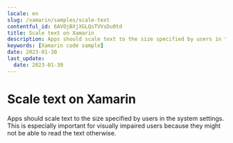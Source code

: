 ```yaml
---
locale: en
slug: /xamarin/samples/scale-text
contentful_id: 6AVOjBXjXGLQsTVVsDu0td
title: Scale text on Xamarin
description: Apps should scale text to the size specified by users in the system settings.
keywords: [Xamarin code sample]
date: 2023-01-30
last_update:
  date: 2023-01-30
---
```


# Scale text on Xamarin

Apps should scale text to the size specified by users in the system settings. This is especially important for visually impaired users because they might not be able to read the text otherwise.

<CodeSample id="text-scale" locale="en" platform="xamarin"/>
